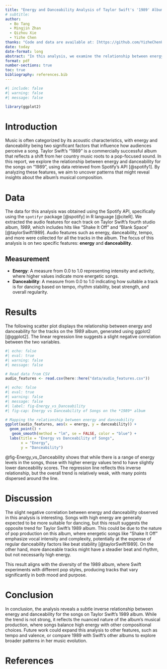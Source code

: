 ```yaml
---
title: "Energy and Danceability Analysis of Taylor Swift's '1989' Album"
# subtitle:
author:
  - Bo Tang
  - Mingjin Zhan
  - Qizhou Xie
  - Yizhe Chen
thanks: "Code and data are available at: [https://github.com/YizheChenUT/Energy-and-Danceability-Analysis.git](https://github.com/YizheChenUT/Energy-and-Danceability-Analysis.git)"
date: today
date-format: long
abstract: "In this analysis, we examine the relationship between energy and danceability for the songs on Taylor Swift's '1989' album using data obtained via the Spotify API. We extract song-level audio features and explore how these characteristics vary across tracks. A linear regression analysis is conducted to identify trends, showing a slight negative relationship between energy and danceability for these songs. The findings suggest that higher-energy tracks tend to be less danceable within this album."
format: pdf
number-sections: true
toc: true
bibliography: references.bib
---
```


```r
#| include: false
#| warning: false
#| message: false

library(ggplot2)
```

# Introduction
Music is often categorized by its acoustic characteristics, with energy and danceability being two significant factors that influence how audiences perceive a song. Taylor Swift's "1989" is a commercially successful album that reflects a shift from her country music roots to a pop-focused sound. In this report, we explore the relationship between energy and danceability for the songs on "1989", using data retrieved from Spotify's API [@spotify1]. By analyzing these features, we aim to uncover patterns that might reveal insights about the album's musical composition.

# Data {#sec-data}
The data for this analysis was obtained using the Spotify API, specifically using the `spotifyr` package [@spotify] in R language [@citeR]. We extracted the audio features for each track on Taylor Swift's fourth studio album, *1989*, which includes hits like "Shake It Off" and "Blank Space" [@taylorSwift1989]. Audio features such as energy, danceability, tempo, and more were collected for all the tracks in the album. The focus of this analysis is on two specific features: **energy** and **danceability**.

## Measurement
- **Energy**: A measure from 0.0 to 1.0 representing intensity and activity, where higher values indicate more energetic songs.
- **Danceability**: A measure from 0.0 to 1.0 indicating how suitable a track is for dancing based on tempo, rhythm stability, beat strength, and overall regularity.

# Results {#sec-result}
The following scatter plot displays the relationship between energy and danceability for the tracks on the *1989* album, generated using ggplot2 [@ggplot2]. The linear regression line suggests a slight negative correlation between the two variables.

```r
#| echo: false
#| eval: true
#| warning: false
#| message: false

# Read data from CSV
audio_features <- read.csv(here::here("data/audio_features.csv"))
```

```r
#| echo: false
#| eval: true
#| warning: false
#| message: false
#| label: fig-Energy_vs_Danceability
#| fig-cap: Energy vs Danceability of Songs on the *1989* album

# Mapping the relationship between energy and danceability
ggplot(audio_features, aes(x = energy, y = danceability)) +
  geom_point() +
   geom_smooth(method = "lm", se = FALSE, color = "blue") +
  labs(title = "Energy vs Danceability of Songs",
       x = "Energy",
       y = "Danceability")
```

@fig-Energy_vs_Danceability shows that while there is a range of energy levels in the songs, those with higher energy values tend to have slightly lower danceability scores. The regression line reflects this inverse relationship, but the overall trend is relatively weak, with many points dispersed around the line.

# Discussion {#sec-discussion}
The slight negative correlation between energy and danceability observed in this analysis is interesting. Songs with high energy are generally expected to be more suitable for dancing, but this result suggests the opposite trend for Taylor Swift's 1989 album. This could be due to the nature of pop production on this album, where energetic songs like "Shake It Off" emphasize vocal intensity and complexity, potentially at the expense of regular danceability factors like beat stability [@taylorSwift1989]. On the other hand, more danceable tracks might have a steadier beat and rhythm, but not necessarily high energy.

This result aligns with the diversity of the 1989 album, where Swift experiments with different pop styles, producing tracks that vary significantly in both mood and purpose.

# Conclusion {#sec-conclusion}
In conclusion, the analysis reveals a subtle inverse relationship between energy and danceability for the songs on Taylor Swift’s 1989 album. While the trend is not strong, it reflects the nuanced nature of the album’s musical production, where songs balance high energy with other compositional choices. Future work could expand this analysis to other features, such as tempo and valence, or compare 1989 with Swift’s other albums to explore broader patterns in her music evolution.

\newpage

# References


